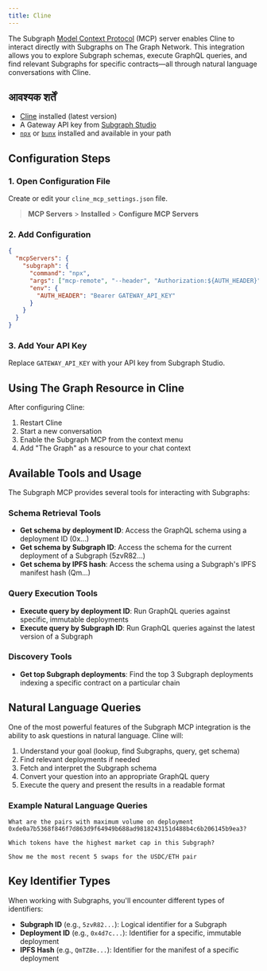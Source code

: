 ```yaml
---
title: Cline
---
```


The Subgraph [Model Context Protocol](https://modelcontextprotocol.io/introduction) (MCP) server enables Cline to interact directly with Subgraphs on The Graph Network. This integration allows you to explore Subgraph schemas, execute GraphQL queries, and find relevant Subgraphs for specific contracts—all through natural language conversations with Cline.

## आवश्यक शर्तें

- [Cline](https://cline.bot/) installed (latest version)
- A Gateway API key from [Subgraph Studio](https://thegraph.com/studio/)
- [`npx`](https://docs.npmjs.com/downloading-and-installing-node-js-and-npm) or [`bunx`](https://bun.sh/) installed and available in your path

## Configuration Steps

### 1. Open Configuration File

Create or edit your `cline_mcp_settings.json` file.

> **MCP Servers** > **Installed** > **Configure MCP Servers**

### 2. Add Configuration

```json
{
  "mcpServers": {
    "subgraph": {
      "command": "npx",
      "args": ["mcp-remote", "--header", "Authorization:${AUTH_HEADER}", "https://subgraphs.mcp.thegraph.com/sse"],
      "env": {
        "AUTH_HEADER": "Bearer GATEWAY_API_KEY"
      }
    }
  }
}
```

### 3. Add Your API Key

Replace `GATEWAY_API_KEY` with your API key from Subgraph Studio.

## Using The Graph Resource in Cline

After configuring Cline:

1. Restart Cline
2. Start a new conversation
3. Enable the Subgraph MCP from the context menu
4. Add "The Graph" as a resource to your chat context

## Available Tools and Usage

The Subgraph MCP provides several tools for interacting with Subgraphs:

### Schema Retrieval Tools

- **Get schema by deployment ID**: Access the GraphQL schema using a deployment ID (0x...)
- **Get schema by Subgraph ID**: Access the schema for the current deployment of a Subgraph (5zvR82...)
- **Get schema by IPFS hash**: Access the schema using a Subgraph's IPFS manifest hash (Qm...)

### Query Execution Tools

- **Execute query by deployment ID**: Run GraphQL queries against specific, immutable deployments
- **Execute query by Subgraph ID**: Run GraphQL queries against the latest version of a Subgraph

### Discovery Tools

- **Get top Subgraph deployments**: Find the top 3 Subgraph deployments indexing a specific contract on a particular chain

## Natural Language Queries

One of the most powerful features of the Subgraph MCP integration is the ability to ask questions in natural language. Cline will:

1. Understand your goal (lookup, find Subgraphs, query, get schema)
2. Find relevant deployments if needed
3. Fetch and interpret the Subgraph schema
4. Convert your question into an appropriate GraphQL query
5. Execute the query and present the results in a readable format

### Example Natural Language Queries

```
What are the pairs with maximum volume on deployment 0xde0a7b5368f846f7d863d9f64949b688ad9818243151d488b4c6b206145b9ea3?
```

```
Which tokens have the highest market cap in this Subgraph?
```

```
Show me the most recent 5 swaps for the USDC/ETH pair
```

## Key Identifier Types

When working with Subgraphs, you'll encounter different types of identifiers:

- **Subgraph ID** (e.g., `5zvR82...`): Logical identifier for a Subgraph
- **Deployment ID** (e.g., `0x4d7c...`): Identifier for a specific, immutable deployment
- **IPFS Hash** (e.g., `QmTZ8e...`): Identifier for the manifest of a specific deployment
